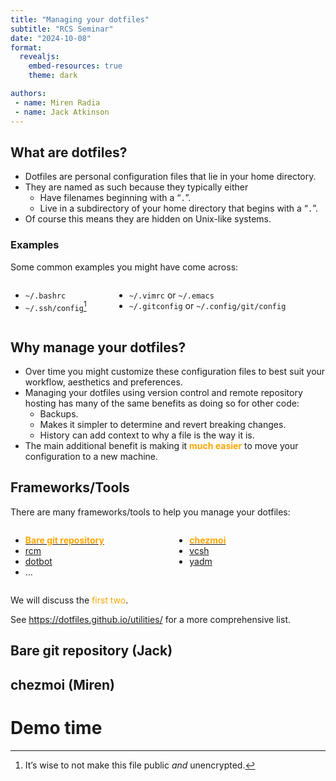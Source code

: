 ```yaml
---
title: "Managing your dotfiles"
subtitle: "RCS Seminar"
date: "2024-10-08"
format:
  revealjs:
    embed-resources: true
    theme: dark

authors:
 - name: Miren Radia
 - name: Jack Atkinson
---
```

## What are dotfiles? {.smaller}

* Dotfiles are personal configuration files that lie in your home directory.
* They are named as such because they typically either
  * Have filenames beginning with a "`.`".
  * Live in a subdirectory of your home directory that begins with a "`.`".
* Of course this means they are hidden on Unix-like systems.

### Examples {.smaller}

Some common examples you might have come across:

:::: {.columns}

::: {.column width="30%"}
* `~/.bashrc`
* `~/.ssh/config`[^*]
:::

::: {.column width="70%"}
* `~/.vimrc` or `~/.emacs`
* `~/.gitconfig` or `~/.config/git/config`
:::

::::

[^*]: It's wise to not make this file public _and_ unencrypted.

## Why manage your dotfiles?

* Over time you might customize these configuration files to best suit your
workflow, aesthetics and preferences.
* Managing your dotfiles using version control and remote repository hosting
has many of the same benefits as doing so for other code:
  * Backups.
  * Makes it simpler to determine and revert breaking changes.
  * History can add context to why a file is the way it is.
* The main additional benefit is making it [**much
  easier**]{style="color:orange;"} to move your configuration to a new machine.

## Frameworks/Tools

There are many frameworks/tools to help you manage your dotfiles:

:::: {.columns}

::: {.column width="50%"}
* [[**Bare git repository**]{style="color:orange;"}](https://www.atlassian.com/git/tutorials/dotfiles)
* [rcm](https://github.com/thoughtbot/rcm)
* [dotbot](https://github.com/anishathalye/dotbot)
* ...
:::

::: {.column width="50%"}
* [[**chezmoi**]{style="color:orange;"}](https://www.chezmoi.io/)
* [vcsh](https://github.com/RichiH/vcsh)
* [yadm](https://yadm.io/)
:::

::::

We will discuss the [first two]{style="color:orange;"}.

See
[https://dotfiles.github.io/utilities/](https://dotfiles.github.io/utilities/)
for a more comprehensive list.

## Bare git repository (Jack)

## chezmoi (Miren)


# Demo time
